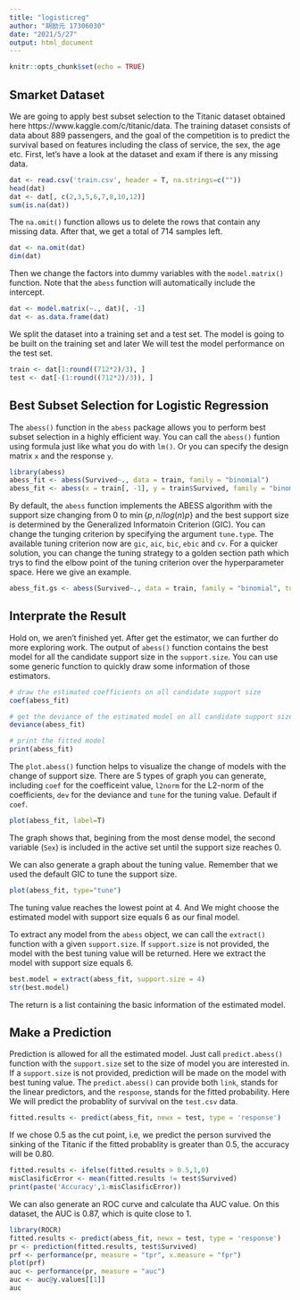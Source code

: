 ```yaml
---
title: "logisticreg"
author: "胡励元 17306030"
date: "2021/5/27"
output: html_document
---
```


```r
knitr::opts_chunk$set(echo = TRUE)
```

## Smarket Dataset

We are going to apply best subset selection to the Titanic dataset obtained here https://www.kaggle.com/c/titanic/data. The training dataset consists of data about 889 passengers, and the goal of the competition is to predict the survival based on features including the class of service, the sex, the age etc. First, let's have a look at the dataset and exam if there is any missing data.

```r
dat <- read.csv('train.csv', header = T, na.strings=c(""))
head(dat)
dat <- dat[, c(2,3,5,6,7,8,10,12)]
sum(is.na(dat))
```
The `na.omit()` function allows us to delete the rows that contain any missing data. After that, we get a total of 714 samples left. 
```r
dat <- na.omit(dat)
dim(dat)
```
Then we change the factors into dummy variables with the `model.matrix()` function. Note that the `abess` function will automatically include the intercept.
```r
dat <- model.matrix(~., dat)[, -1]
dat <- as.data.frame(dat)
```

We split the dataset into a training set and a test set. The model is going to be built on the training set and later We will test the model performance on the test set.
```r
train <- dat[1:round((712*2)/3), ]
test <- dat[-(1:round((712*2)/3)), ]
```

## Best Subset Selection for Logistic Regression

The `abess()` function in the `abess` package allows you to perform best subset selection in a highly efficient way. You can call the `abess()` funtion using formula just like what you do with `lm()`. Or you can specify the design matrix `x` and the response `y`.

```r
library(abess)
abess_fit <- abess(Survived~., data = train, family = "binomial")
abess_fit <- abess(x = train[, -1], y = train$Survived, family = "binomial")
```

By default, the `abess` function implements the ABESS algorithm with the support size changing from 0 to $\min\{p,n/log(n)p \}$ and the best support size is determined by the Generalized Informatoin Criterion (GIC). You can change the tunging criterion by specifying the argument `tune.type`. The available tuning criterion now are `gic`, `aic`, `bic`, `ebic` and `cv`. For a quicker solution, you can change the tuning strategy to a golden section path which trys to find the elbow point of the tuning criterion over the hyperparameter space. Here we give an example.

```r
abess_fit.gs <- abess(Survived~., data = train, family = "binomial", tune = "bic", tune.path = "gs")
```

## Interprate the Result

Hold on, we aren't finished yet. After get the estimator, we can further do more exploring work.
The output of `abess()` function contains the best model for all the candidate support size in the `support.size`. You can use some generic function to quickly draw some information of those estimators.
```r
# draw the estimated coefficients on all candidate support size
coef(abess_fit)

# get the deviance of the estimated model on all candidate support size
deviance(abess_fit)

# print the fitted model
print(abess_fit)
```

The `plot.abess()` function helps to visualize the change of models with the change of support size. There are 5 types of graph you can generate, including `coef` for the coefficeint value, `l2norm` for the L2-norm of the coefficients, `dev` for the deviance and `tune` for the tuning value. Default if `coef`.
```r
plot(abess_fit, label=T)
```
The graph shows that, begining from the most dense model, the second variable (`Sex`) is included in the active set until the support size reaches 0.

We can also generate a graph about the tuning value. Remember that we used the default GIC to tune the support size. 
```r
plot(abess_fit, type="tune")
```

The tuning value reaches the lowest point at 4. And We might choose the estimated model with support size equals 6 as our final model. 

To extract any model from the `abess` object, we can call the `extract()` function with a given `support.size`. If `support.size` is not provided, the model with the best tuning value will be returned. Here we extract the model with support size equals 6.
```r
best.model = extract(abess_fit, support.size = 4)
str(best.model)
```

The return is a list containing the basic information of the estimated model.

## Make a Prediction

Prediction is allowed for all the estimated model. Just call `predict.abess()` function with the `support.size` set to the size of model you are interested in. If a `support.size` is not provided, prediction will be made on the model with best tuning value. The `predict.abess()` can provide both `link`, stands for the linear predictors, and the `response`, stands for the fitted probability. Here We will predict the probablity of survival on the `test.csv` data.
```r
fitted.results <- predict(abess_fit, newx = test, type = 'response')
```

If we chose 0.5 as the cut point, i.e, we predict the person survived the sinking of the Titanic if the fitted probablity is greater than 0.5, the accuracy will be 0.80.

```r
fitted.results <- ifelse(fitted.results > 0.5,1,0)
misClasificError <- mean(fitted.results != test$Survived)
print(paste('Accuracy',1-misClasificError))

```

We can also generate an ROC curve and calculate tha AUC value. On this dataset, the AUC is 0.87, which is quite close to 1.
```r
library(ROCR)
fitted.results <- predict(abess_fit, newx = test, type = 'response')
pr <- prediction(fitted.results, test$Survived)
prf <- performance(pr, measure = "tpr", x.measure = "fpr")
plot(prf)
auc <- performance(pr, measure = "auc")
auc <- auc@y.values[[1]]
auc
```

